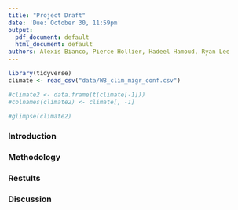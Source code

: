 ```yaml
---
title: "Project Draft"
date: 'Due: October 30, 11:59pm'
output:
  pdf_document: default
  html_document: default
authors: Alexis Bianco, Pierce Hollier, Hadeel Hamoud, Ryan Lee
---
```


```r
library(tidyverse)
climate <- read_csv("data/WB_clim_migr_conf.csv")

#climate2 <- data.frame(t(climate[-1]))
#colnames(climate2) <- climate[, -1]

#glimpse(climate2)
```

### Introduction



### Methodology



### Restults



### Discussion


